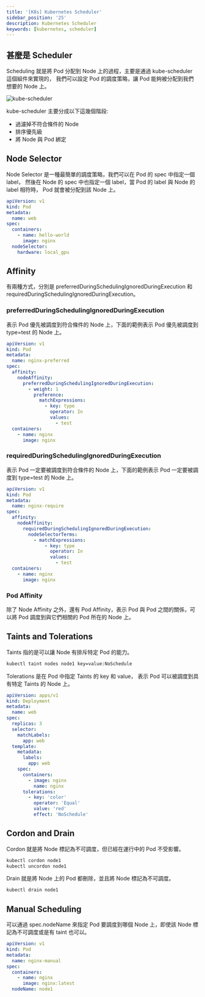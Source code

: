 ```yaml
---
title: '[K8s] Kubernetes Scheduler'
sidebar_position: '25'
description: Kubernetes Scheduler
keywords: [kubernetes, scheduler]
---
```


## 甚麼是 Scheduler

Scheduling 就是將 Pod 分配到 Node 上的過程，主要是通過 kube-scheduler 這個組件來實現的，
我們可以設定 Pod 的調度策略，讓 Pod 能夠被分配到我們想要的 Node 上。

![kube-scheduler](/img/k8s/1.png)

kube-scheduler 主要分成以下這幾個階段:

- 過濾掉不符合條件的 Node
- 排序優先級
- 將 Node 與 Pod 綁定

## Node Selector

Node Selector 是一種最簡單的調度策略，我們可以在 Pod 的 spec 中指定一個 label，
然後在 Node 的 spec 中也指定一個 label，當 Pod 的 label 與 Node 的 label 相符時，
Pod 就會被分配到該 Node 上。

```yaml
apiVersion: v1
kind: Pod
metadata:
  name: web
spec:
  containers:
    - name: hello-world
      image: nginx
  nodeSelector:
    hardware: local_gpu
```

## Affinity

有兩種方式，分別是 preferredDuringSchedulingIgnoredDuringExecution 和 requiredDuringSchedulingIgnoredDuringExecution。

### preferredDuringSchedulingIgnoredDuringExecution

表示 Pod 優先被調度到符合條件的 Node 上，下面的範例表示 Pod 優先被調度到 type=test 的 Node 上。

```yaml
apiVersion: v1
kind: Pod
metadata:
  name: nginx-preferred
spec:
  affinity:
    nodeAffinity:
      preferredDuringSchedulingIgnoredDuringExecution:
        - weight: 1
          preference:
            matchExpressions:
              - key: type
                operator: In
                values:
                  - test
  containers:
    - name: nginx
      image: nginx
```

### requiredDuringSchedulingIgnoredDuringExecution

表示 Pod 一定要被調度到符合條件的 Node 上，下面的範例表示 Pod 一定要被調度到 type=test 的 Node 上。

```yaml
apiVersion: v1
kind: Pod
metadata:
  name: nginx-require
spec:
  affinity:
    nodeAffinity:
      requiredDuringSchedulingIgnoredDuringExecution:
        nodeSelectorTerms:
          - matchExpressions:
              - key: type
                operator: In
                values:
                  - test
  containers:
    - name: nginx
      image: nginx
```

### Pod Affinity

除了 Node Affinity 之外，還有 Pod Affinity，表示 Pod 與 Pod 之間的關係，可以將 Pod 調度到與它們相關的 Pod 所在的 Node 上。

## Taints and Tolerations

Taints 指的是可以讓 Node 有排斥特定 Pod 的能力。

```bash
kubectl taint nodes node1 key=value:NoSchedule
```

Tolerations 是在 Pod 中指定 Taints 的 key 和 value，
表示 Pod 可以被調度到具有特定 Taints 的 Node 上。

```yaml
apiVersion: apps/v1
kind: Deployment
metadata:
  name: web
spec:
  replicas: 3
  selector:
    matchLabels:
      app: web
  template:
    metadata:
      labels:
        app: web
    spec:
      containers:
        - image: nginx
          name: nginx
      tolerations:
        - key: 'color'
          operator: 'Equal'
          value: 'red'
          effect: 'NoSchedule'
```

## Cordon and Drain

Cordon 就是將 Node 標記為不可調度，但已經在運行中的 Pod 不受影響。

```bash
kubectl cordon node1
kubectl uncordon node1
```

Drain 就是將 Node 上的 Pod 都刪除，並且將 Node 標記為不可調度。

```bash
kubectl drain node1
```

## Manual Scheduling

可以通過 spec.nodeName 來指定 Pod 要調度到哪個 Node 上，即使該 Node 標記為不可調度或是有 taint 也可以。

```yaml
apiVersion: v1
kind: Pod
metadata:
  name: nginx-manual
spec:
  containers:
    - name: nginx
      image: nginx:latest
  nodeName: node1
```
